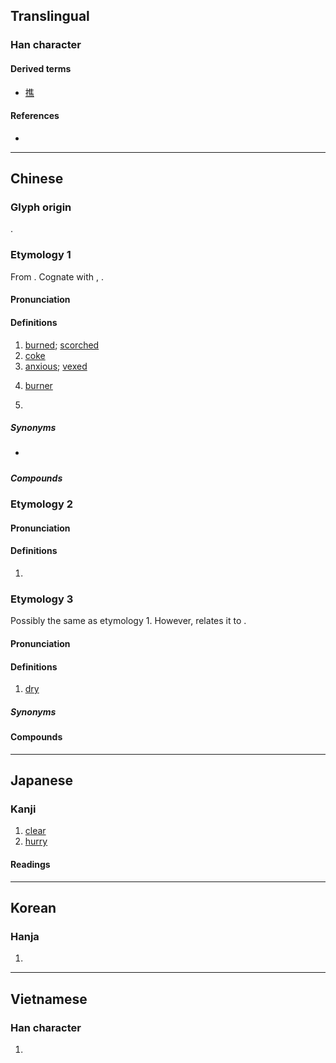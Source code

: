 {{also|焳}}
{{character info}}
==Translingual==

===Han character===
{{Han char|rn=86|rad=火|as=08|sn=12|four=20331|canj=OGF|ids=⿱隹灬}}

====Derived terms====
* [[撨]]

====References====
* {{Han ref|kx=0674.060|dkj=19119|dj=1086.020|hdz=32212.010|uh=7126|ud=28966|bh=B54A|bd=46410}}

----

==Chinese==

===Glyph origin===
{{Han etym}}
{{Han compound|隹|火|ls=ic|t1=bird|t2=fire}}.

===Etymology 1===
From {{inh|zh|sit-pro|*tsjow||to boil; to burn; to cook; to bake}}. Cognate with {{cog|bo|འཚོད||to cook}}, {{cog|my|ဆူ||to boil}}.

====Pronunciation====
{{zh-pron
|m=jiāo
|m-s=jiao1
|c=ziu1
|c-t=diau1
|g=jieu1
|h=pfs=chêu;gd=jiau1
|j=jiau1
|mb=ciáu
|md=ciĕu
|md_note=literary
|mn=chiau/twv:chau
|mn_note=literary
|mn-t=ziao1/ziou1
|mn-t_note=literary; ziao1 - Shantou; ziou1 - Chaozhou
|w=1jiau
|x=ziau1
|mc=y
|oc=y
|cat=a,n,pn
}}

====Definitions====
{{zh-hanzi}}

# [[burned]]; [[scorched]]
# [[coke]] {{gloss|solid fuel}}
# [[anxious]]; [[vexed]]
# {{lb|zh|TCM}} [[burner]]
# {{surname|zh}}

=====Synonyms=====
* {{sense|burned}} {{q|Cantonese}} {{zh-l|*燶}}

=====Compounds=====
{{zh-der|三焦|上焦|下焦|中焦|分離焦慮|勞心焦思|勞身焦思|包焦尼|宵旰焦勞|對焦|心焦|心焦如火|心焦如焚|憋憋焦焦|木焦油|火焦火辣|無煙焦煤|焦三仙|焦仲卿|焦仲卿妻|焦勞|焦化|焦土|焦土政策|焦孟不離|焦尾|焦尾琴|焦循|焦心|焦心勞思|焦急|焦慮|焦憋|焦月|焦枯|焦桐|焦棱|焦沙爛石|焦油|焦渴|焦灼|焦炙|焦炭|焦煤|焦熬投石|焦穫|焦糖|焦距|焦躁|焦金流石|焦釜|焦雷|焦霹靂|焦面大士|焦頭爛額|焦黃|焦黑|焦點|煉焦|煉焦爐|煤焦油|燒焦|爛額焦頭|皮焦肉爛|聚焦|脣焦舌敝|舌敝脣焦|苦心焦慮|調焦|變焦鏡頭|近焦攝影|迸兒焦|鐺底焦飯|面皮焦黃|鮑焦|焦家莊|焦眉|焦岱|焦山河}}

===Etymology 2===

====Pronunciation====
{{zh-pron
|m=jiāo
|c=ziu1
|cat=cl
}}

====Definitions====
{{zh-hanzi}}

# {{lb|zh|physics}} {{zh-short|焦耳|[[joule]] {{gloss|energy unit}}}}

===Etymology 3===
Possibly the same as etymology 1. However, {{zh-ref|Bodman (1980)}} relates it to {{cog|mkh-vie-pro|*trawᴮ||dry}}.

====Pronunciation====
{{zh-forms|alt=乾,燋,凋,礁,灱-Teochew}}
{{zh-pron
|mb=diǎu
|mb_note=vernacular
|md=dă
|md_note=vernacular
|mn=ta/xm,zz,tw:na
|mn_note=vernacular; na - only used in {{zh-l|*干焦}}
|mn-t=da1
|mn-t_note=vernacular
|cat=a
}}

====Definitions====
{{head|zh|adjective}}

# {{lb|zh|Min}} [[dry]]

=====Synonyms=====
{{zh-dial|乾}}

====Compounds====
{{zh-der|干焦|喙焦|烏焦㾪|焦涸涸|焦料|焦鬆|焦而鬆|焦洗|*焦燥|臭火焦|臭焦|止喙焦|焦尾|焦尾蔥|焦塗|焦癆|焦𠕇|*焦耳|焦脯|*焦心|焦肘|焦堅|焦乾|焦炒|焦碣}}

----

==Japanese==

===Kanji===
{{ja-kanji|grade=c|rs=火08}}

# [[clear]]
# [[hurry]]

====Readings====
{{ja-readings
|goon=しょう<せう
|kanon=しょう<せう
|kun=こ-げる, あせ-る, こ-がれる, こ-がす, じ-れる, じ-らす
}}

----

==Korean==

===Hanja===
{{ko-hanja|hangeul=초|eumhun=|rv=cho|mr=ch'o|y=cho}}

# {{rfdef|ko|sort=火08}}

----

==Vietnamese==

===Han character===
{{vi-hantu|tiêu|rs=火08}}

# {{rfdef|vi|sort=火08}}